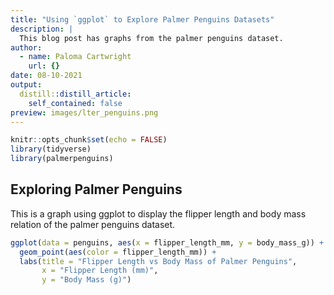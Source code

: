 ```yaml
---
title: "Using `ggplot` to Explore Palmer Penguins Datasets"
description: |
  This blog post has graphs from the palmer penguins dataset.
author:
  - name: Paloma Cartwright
    url: {}
date: 08-10-2021
output:
  distill::distill_article:
    self_contained: false
preview: images/lter_penguins.png
---
```



```r
knitr::opts_chunk$set(echo = FALSE)
library(tidyverse)
library(palmerpenguins)
```

## Exploring Palmer Penguins 

This is a graph using ggplot to display the flipper length and body mass relation of the palmer penguins dataset. 

```r
ggplot(data = penguins, aes(x = flipper_length_mm, y = body_mass_g)) +
  geom_point(aes(color = flipper_length_mm)) +
  labs(title = "Flipper Length vs Body Mass of Palmer Penguins", 
       x = "Flipper Length (mm)", 
       y = "Body Mass (g)")
```

